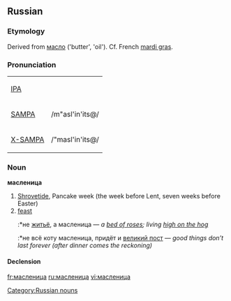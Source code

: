 ==Russian==

===Etymology===
Derived from [[масло]] ('butter', 'oil'). Cf. French [[mardi gras]].

===Pronunciation===
{| border=1 cellpadding=5
| [[w:IPA|IPA]] || {{IPAchar|/ˈmaslʲinʲiʦə/}}
|-
| [[w:SAMPA|SAMPA]] || /m"asl'in'its@/
|-
| [[w:X-SAMPA|X-SAMPA]] || /"masl'in'its@/
|}

===Noun===
'''масленица''' {{f}}

# [[Shrovetide]], Pancake week (the week before Lent, seven weeks before Easter) 
# [[feast]]
#:*не [[житьё]], а масленица — ''a [[bed of roses]]; living [[high on the hog]]''
#:*не всё коту масленица, придёт и [[великий пост]] — ''good things don’t last forever (after dinner comes the reckoning)''

====Declension====
{{ru-noun1|ма́сленица|ма́сленицы|ма́сленицы|ма́слениц|ма́сленице|ма́сленицам|ма́сленицу|ма́сленицы|ма́сленицей,<br/>ма́сленицею|ма́сленицами|о ма́сленице|о ма́сленицах}}

[[Category:Russian nouns]]

[[fr:масленица]]
[[ru:масленица]]
[[vi:масленица]]